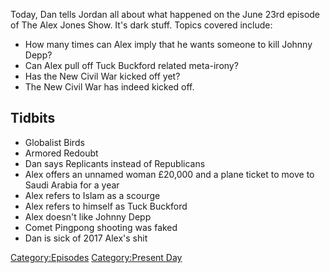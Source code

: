 {{DEFAULTSORT:
    #_EPISODE_0058:June 23, 2017
}}{{Episode
    | title           = June 23, 2017
    | caption         = [https://knowledgefight.libsyn.com/knowledge-fight-june-23-2017 Listen to this episode on Libsyn]
    | episodeNumber   = 58
    | length          = 01:56:58
    | airDate         = June 28, 2017
    | coverageDate    = June 23, 2017
    | episodeType     = [[:Category:Present Day|Present Day]]
    | appearance      = [[Tuck Buckford]], [[Johnny Depp]]
    | beverage        = Organic Chia Blackberry Hibiscus Juice
    | previousEpisode = [[57: August 12-16, 2015]]
    | nextEpisode     = [[59: August 17-18, 2015]]
}}

{{Stub}}

Today, Dan tells Jordan all about what happened on the June 23rd episode of The Alex Jones Show. It's dark stuff. Topics covered include:

*How many times can Alex imply that he wants someone to kill Johnny Depp?
*Can Alex pull off Tuck Buckford related meta-irony?
*Has the New Civil War kicked off yet?
*The New Civil War has indeed kicked off.

==Tidbits==

*Globalist Birds
*Armored Redoubt
*Dan says Replicants instead of Republicans
*Alex offers an unnamed woman £20,000 and a plane ticket to move to Saudi Arabia for a year
*Alex refers to Islam as a scourge
*Alex refers to himself as Tuck Buckford
*Alex doesn't like Johnny Depp
*Comet Pingpong shooting was faked
*Dan is sick of 2017 Alex's shit

[[Category:Episodes]]
[[Category:Present Day]]